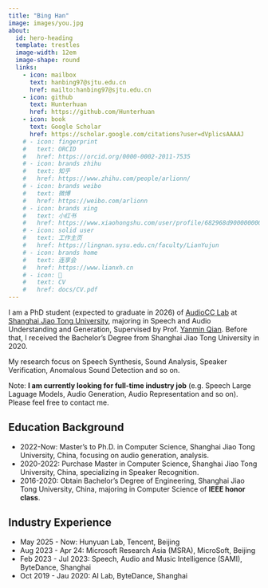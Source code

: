 ```yaml
---
title: "Bing Han"
image: images/you.jpg
about:
  id: hero-heading
  template: trestles
  image-width: 12em
  image-shape: round
  links:
    - icon: mailbox
      text: hanbing97@sjtu.edu.cn
      href: mailto:hanbing97@sjtu.edu.cn
    - icon: github
      text: Hunterhuan
      href: https://github.com/Hunterhuan
    - icon: book
      text: Google Scholar
      href: https://scholar.google.com/citations?user=dVplicsAAAAJ
    # - icon: fingerprint
    #   text: ORCID
    #   href: https://orcid.org/0000-0002-2011-7535
    # - icon: brands zhihu
    #   text: 知乎
    #   href: https://www.zhihu.com/people/arlionn/
    # - icon: brands weibo
    #   text: 微博
    #   href: https://weibo.com/arlionn
    # - icon: brands xing
    #   text: 小红书
    #   href: https://www.xiaohongshu.com/user/profile/682968d9000000000a03da1a
    # - icon: solid user
    #   text: 工作主页
    #   href: https://lingnan.sysu.edu.cn/faculty/LianYujun
    # - icon: brands home
    #   text: 连享会
    #   href: https://www.lianxh.cn
    # - icon: 📝
    #   text: CV
    #   href: docs/CV.pdf  
---
```


::: {#hero-heading}

I am a PhD student (expected to graduate in 2026) of [AudioCC Lab](https://audiocc.sjtu.edu.cn) at [Shanghai Jiao Tong University](https://en.sjtu.edu.cn/), majoring in Speech and Audio Understanding and Generation, Supervised by Prof. [Yanmin Qian](https://audiocc.sjtu.edu.cn/zh/members/yanmin.qian). Before that, I received the Bachelor's Degree from Shanghai Jiao Tong University in 2020.

My research focus on Speech Synthesis, Sound Analysis, Speaker Verification, Anomalous Sound Detection and so on.

Note: **I am currently looking for full-time industry job** (e.g. Speech Large Laguage Models, Audio Generation, Audio Representation and so on). Please feel free to contact me.


## Education Background
- 2022-Now: Master's to Ph.D. in Computer Science, Shanghai Jiao Tong University, China, focusing on audio generation, analysis.
- 2020-2022: Purchase Master in Computer Science, Shanghai Jiao Tong University, China, specializing in Speaker Recognition.
- 2016-2020: Obtain Bachelor's Degree of Engineering, Shanghai Jiao Tong University, China, majoring in Computer Science of **IEEE honor class**.

## Industry Experience
- May 2025 - Now: Hunyuan Lab, Tencent, Beijing
- Aug 2023 - Apr 24: Microsoft Research Asia (MSRA), MicroSoft, Beijing
- Feb 2023 - Jul 2023: Speech, Audio and Music Intelligence (SAMI), ByteDance, Shanghai
- Oct 2019 - Jau 2020: AI Lab, ByteDance, Shanghai

:::

